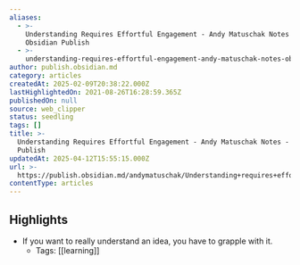 ```yaml
---
aliases:
  - >-
    Understanding Requires Effortful Engagement - Andy Matuschak Notes -
    Obsidian Publish
  - >-
    understanding-requires-effortful-engagement-andy-matuschak-notes-obsidian-publish
author: publish.obsidian.md
category: articles
createdAt: 2025-02-09T20:38:22.000Z
lastHighlightedOn: 2021-08-26T16:28:59.365Z
publishedOn: null
source: web_clipper
status: seedling
tags: []
title: >-
  Understanding Requires Effortful Engagement - Andy Matuschak Notes - Obsidian
  Publish
updatedAt: 2025-04-12T15:55:15.000Z
url: >-
  https://publish.obsidian.md/andymatuschak/Understanding+requires+effortful+engagement
contentType: articles
---
```

## Highlights

- If you want to really understand an idea, you have to grapple with it.
    - Tags: [[learning]]
